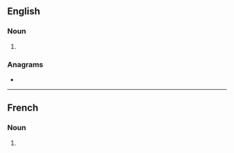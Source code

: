 {{also|perçussions}}
==English==

===Noun===
{{head|en|noun form}}

# {{plural of|en|percussion}}

===Anagrams===
* {{anagrams|en|a=ceinoprsssu|supersonics}}

----

==French==

===Noun===
{{head|fr|noun plural form|g=f}}

# {{plural of|fr|percussion}}